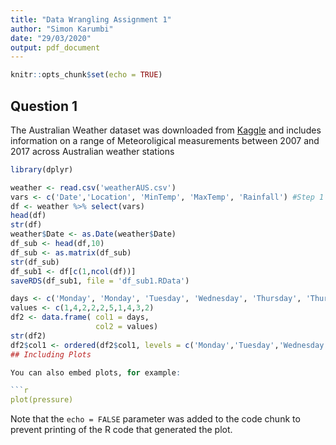 ```yaml
---
title: "Data Wrangling Assignment 1"
author: "Simon Karumbi"
date: "29/03/2020"
output: pdf_document
---
```


```r
knitr::opts_chunk$set(echo = TRUE)
```

## Question 1
The Australian Weather dataset was downloaded from [Kaggle](https://www.kaggle.com/jsphyg/weather-dataset-rattle-package/download) and includes information on a range of Meteoroligical measurements between 2007 and 2017 across Australian weather stations


```r
library(dplyr)

weather <- read.csv('weatherAUS.csv')
vars <- c('Date','Location', 'MinTemp', 'MaxTemp', 'Rainfall') #Step 1
df <- weather %>% select(vars)
head(df)
str(df)
weather$Date <- as.Date(weather$Date)
df_sub <- head(df,10)
df_sub <- as.matrix(df_sub)
str(df_sub)
df_sub1 <- df[c(1,ncol(df))]
saveRDS(df_sub1, file = 'df_sub1.RData')

days <- c('Monday', 'Monday', 'Tuesday', 'Wednesday', 'Thursday', 'Thursday', 'Friday', 'Friday', 'Saturday', 'Sunday')
values <- c(1,4,2,2,2,5,1,4,3,2)
df2 <- data.frame( col1 = days,
                   col2 = values)
str(df2)
df2$col1 <- ordered(df2$col1, levels = c('Monday','Tuesday','Wednesday','Thursday','Friday','Saturday','Sunday'))
## Including Plots

You can also embed plots, for example:

```r
plot(pressure)
```

Note that the `echo = FALSE` parameter was added to the code chunk to prevent printing of the R code that generated the plot.
